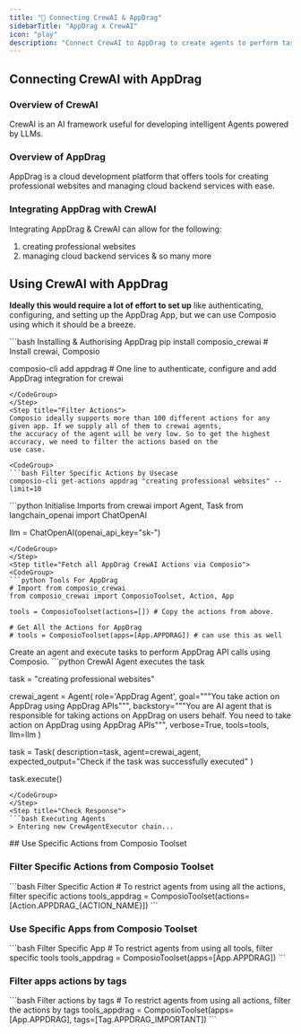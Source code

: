 ```yaml
---
title: "🚀 Connecting CrewAI & AppDrag"
sidebarTitle: "AppDrag x CrewAI"
icon: "play"
description: "Connect CrewAI to AppDrag to create agents to perform tasks using natural language"
---
```


## Connecting CrewAI with AppDrag

### Overview of CrewAI

CrewAI is an AI framework useful for developing intelligent Agents powered by LLMs.

### Overview of AppDrag

AppDrag is a cloud development platform that offers tools for creating professional websites and managing cloud backend services with ease.

### Integrating AppDrag with CrewAI

Integrating AppDrag & CrewAI can allow for the following:

1. creating professional websites
2. managing cloud backend services
& so many more

## Using CrewAI with AppDrag

<Steps>
<Step title="Setting Up the Environment">

**Ideally this would require a lot of effort to set up** like authenticating, configuring, and setting up the AppDrag App, but we can use Composio using which it should be a breeze.

<CodeGroup>
```bash Installing & Authorising AppDrag
pip install composio_crewai # Install crewai, Composio 

composio-cli add appdrag # One line to authenticate, configure and add AppDrag integration for crewai
```
</CodeGroup>
</Step>
<Step title="Filter Actions">
Composio ideally supports more than 100 different actions for any given app. If we supply all of them to crewai agents, 
the accuracy of the agent will be very low. So to get the highest accuracy, we need to filter the actions based on the 
use case.

<CodeGroup>
```bash Filter Specific Actions by Usecase
composio-cli get-actions appdrag "creating professional websites" --limit=10
```
</CodeGroup>

</Step>
<Step title="Import Base Packages">

<CodeGroup>
```python Initialise Imports
from crewai import Agent, Task
from langchain_openai import ChatOpenAI

llm = ChatOpenAI(openai_api_key="sk-<OPENAI KEY>")
```
</CodeGroup>
</Step>
<Step title="Fetch all AppDrag CrewAI Actions via Composio">
<CodeGroup>
```python Tools For AppDrag
# Import from composio_crewai
from composio_crewai import ComposioToolset, Action, App

tools = ComposioToolset(actions=[]) # Copy the actions from above. 

# Get All the Actions for AppDrag
# tools = ComposioToolset(apps=[App.APPDRAG]) # can use this as well
```
</CodeGroup>
</Step>
<Step title="Execute the Agent">
Create an agent and execute tasks to perform AppDrag API calls using Composio. 
<CodeGroup>
```python CrewAI Agent executes the task

task = "creating professional websites"

crewai_agent = Agent(
    role='AppDrag Agent',
    goal="""You take action on AppDrag using AppDrag APIs""",
    backstory="""You are AI agent that is responsible for taking actions on AppDrag on users behalf. You need to take action on AppDrag using AppDrag APIs""",
    verbose=True,
    tools=tools,
    llm=llm
)

task = Task(
    description=task,
    agent=crewai_agent,
    expected_output="Check if the task was successfully executed"
)

task.execute()
```
</CodeGroup>
</Step>
<Step title="Check Response">
```bash Executing Agents
> Entering new CrewAgentExecutor chain...
```
</Step>
</Steps>
## Use Specific Actions from Composio Toolset

### Filter Specific Actions from Composio Toolset

<CodeGroup>
```bash Filter Specific Action
# To restrict agents from using all the actions, filter specific actions
tools_appdrag = ComposioToolset(actions=[Action.APPDRAG_{ACTION_NAME}])
```
</CodeGroup>

### Use Specific Apps from Composio Toolset
<CodeGroup>
```bash Filter Specific App
# To restrict agents from using all tools, filter specific tools
tools_appdrag = ComposioToolset(apps=[App.APPDRAG])
```
</CodeGroup>

### Filter apps actions by tags 
<CodeGroup>
```bash Filter actions by tags
# To restrict agents from using all actions, filter the actions by tags
tools_appdrag = ComposioToolset(apps=[App.APPDRAG], tags=[Tag.APPDRAG_IMPORTANT])
```
</CodeGroup>